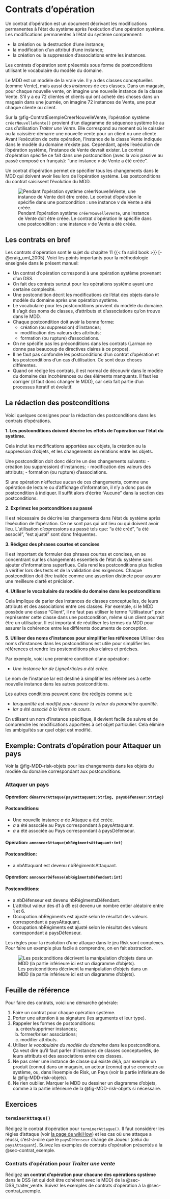 # Contrats d'opération {#sec-contrats}

Un contrat d'opération est un document décrivant les modifications permanentes à l'état du système après l'exécution d'une opération système.
Les modifications permanentes à l'état du système comprennent:

- la création ou la destruction d'une instance;
- la modification d'un attribut d'une instance;
- la création ou la suppression d'associations entre les instances.

Les contrats d'opération sont présentés sous forme de postconditions utilisant le vocabulaire du modèle du domaine.

::: {.callout-important}
Le MDD est un modèle de la vraie vie.
Il y a des classes conceptuelles (comme Vente), mais aussi des *instances* de ces classes.
Dans un magasin, pour chaque nouvelle vente, on imagine une nouvelle instance de la classe Vente.
S'il y a eu 72 clientes et clients qui ont acheté des choses dans un magasin dans une journée, on imagine 72 instances de Vente, une pour chaque cliente ou client.
:::

Sur la @fig-ContratExempleCreerNouvelleVente, l'opération système `créerNouvelleVente()` provient d'un diagramme de séquence système lié au cas d'utilisation *Traiter une Vente*.
Elle correspond au moment où le caissier ou la caissière démarre une nouvelle vente pour un client ou une cliente.
Avant l'exécution de cette opération, l'instance de la classe Vente indiquée dans le modèle du domaine n'existe pas.
Cependant, après l'exécution de l'opération système, l'instance de Vente devrait exister.
Le contrat d'opération spécifie ce fait dans une postcondition (avec la voix passive au passé composé en français): "une instance *v* de Vente a été créée".

Un contrat d'opération permet de spécifier tous les changements dans le MDD qui doivent avoir lieu lors de l'opération système. Les postconditions du contrat saisissent l'évolution du MDD.

![Pendant l'opération système `créerNouvelleVente`, une instance de Vente doit être créée. Le contrat d'opération le spécifie dans une postcondition : une instance *v* de Vente a été créée.](images/Contrats-survol_export.svg){#fig-ContratExempleCreerNouvelleVente}

## Les contrats en bref

Les contrats d'opération sont le sujet du chapitre 11\ {{< fa solid book >}}\ [-@craig_uml_2005].
Voici les points importants pour la méthodologie enseignée dans le présent manuel:

- Un contrat d'opération correspond à une opération système provenant d'un DSS.
- On fait des contrats surtout pour les opérations système ayant une certaine complexité.
- Une postcondition décrit les modifications de l'état des objets dans le modèle du domaine après une opération système.
- Le vocabulaire pour les postconditions provient du modèle du domaine. Il s'agit des noms de classes, d'attributs et d'associations qu'on trouve dans le MDD.
- Chaque postcondition doit avoir la bonne forme:
  - création (ou suppression) d'instances;
  - modification des valeurs des attributs;
  - formation (ou rupture) d'associations.
- On ne spécifie pas les préconditions dans les contrats (Larman ne donne pas beaucoup de directives claires à ce propos).
- Il ne faut pas confondre les postconditions d'un contrat d'opération et les postconditions d'un cas d'utilisation. Ce sont deux choses différentes.
- Quand on rédige les contrats, il est normal de découvrir dans le modèle du domaine des incohérences ou des éléments manquants.
Il faut les corriger (il faut donc changer le MDD), car cela fait partie d'un processus itératif et évolutif.

## La rédaction des postconditions

Voici quelques consignes pour la rédaction des postconditions dans les contrats d'opérations.

**1. Les postconditions doivent décrire les effets de l'opération sur l'état du système.**

Cela inclut les modifications apportées aux objets, la création ou la suppression d'objets, et les changements de relations entre les objets.

Une postcondition doit donc décrire un des changements suivants:
- création (ou suppression) d'instances;
- modification des valeurs des attributs;
- formation (ou rupture) d'associations.

Si une opération n'effectue aucun de ces changements, comme une opération de lecture ou d'affichage d'information, il n'y a donc pas de postcondition à indiquer. Il suffit alors d'écrire "Aucune" dans la section des postconditions.

**2. Exprimez les postconditions au passé**

Il est nécessaire de décrire les changements dans l'état du système après l'exécution de l'opération. Ce ne sont pas qui ont lieu ou qui doivent avoir lieu. L'utilisation d'expressions au passé tels que: "a été créé", "a été associé", "est ajusté" sont donc fréquentes.

**3. Rédigez des phrases courtes et concises**

Il est important de formuler des phrases courtes et concises, en se concentrant sur les changements essentiels de l'état du système sans ajouter d’informations superflues. Cela rend les postconditions plus faciles à vérifier lors des tests et de la validation des exigences. Chaque postcondition doit être traitée comme une assertion distincte pour assurer une meilleure clarté et précision.

**4. Utiliser le vocabulaire du modèle du domaine dans les postconditions**

Cela implique de parler des instances de classes conceptuelles, de leurs attributs et des associations entre ces classes. Par exemple, si le MDD possède une classe "Client", il ne faut pas utiliser le terme "Utilisateur" pour représenter cette classe dans une postcondition, même si un client pourrait être un utilisateur. Il est important de réutiliser les termes du MDD pour assurer la cohérence entre les différents documents de conception.

**5. Utiliser des noms d'instances pour simplifier les références**
Utiliser des noms d'instances dans les postconditions est utile pour simplifier les références et rendre les postconditions plus claires et précises. 

Par exemple, voici une première condition d'une opération:

- *Une instance lar de LigneArticles a été créée.*

Le nom de l’instance lar est destiné à simplifier les références à cette nouvelle instance dans les autres postconditions.

Les autres conditions peuvent donc êre rédigés comme suit:

- *lar.quantité est modifié pour devenir la valeur du paramètre quantité.*
- *lar a été associé à la Vente en cours.*

En utilisant un nom d'instance spécifique, il devient facile de suivre et de comprendre les modifications apportées à cet objet particulier. Cela élimine les ambiguïtés sur quel objet est modifié.

## Exemple: Contrats d'opération pour Attaquer un pays {#sec-contrat_exemple}

Voir la @fig-MDD-risk-objets pour les changements dans les objets du modèle du domaine correspondant aux postconditions.

### Attaquer un pays {.unnumbered .unlisted}

#### Opération: `démarrerAttaque(paysAttaquant:String, paysDéfenseur:String)` {.unnumbered .unlisted}

#### Postconditions: {.unnumbered .unlisted}

- Une nouvelle instance *a* de Attaque a été créée.
- *a* a été associée au Pays correspondant à paysAttaquant.
- *a* a été associée au Pays correspondant à paysDéfenseur.

#### Opération: `annoncerAttaque(nbRégimentsAttaquant:int)` {.unnumbered .unlisted}

#### Postcondition: {.unnumbered .unlisted}

- a.nbAttaquant est devenu nbRégimentsAttaquant.

#### Opération: `annoncerDéfense(nbRégimentsDéfendant:int)` {.unnumbered .unlisted}

#### Postconditions: {.unnumbered .unlisted}

- a.nbDéfenseur est devenu nbRégimentsDéfendant.
- L'attribut valeur des d1 à d5 est devenu un nombre entier aléatoire entre 1 et 6.
- Occupation.nbRégiments est ajusté selon le résultat des valeurs correspondant à paysAttaquant.
- Occupation.nbRégiments est ajusté selon le résultat des valeurs correspondant à paysDéfenseur.

::: {.callout-important}
Les règles pour la résolution d'une attaque dans le jeu Risk sont complexes.
Pour faire un exemple plus facile à comprendre, on en fait abstraction.
:::

<!-- Draw.io svg contient du texte en SVG qui ne se présente pas bien lors de la conversion vers PDF (on obtien "Text is not SVG - cannot display"). Alors, on exporte manuellement une version du SVG ayant du texte compatible (tout en gardant l'original). Cela n'est pas idéal, mais c'est une solution. Voir https://www.diagrams.net/doc/faq/svg-export-text-problems et l'option "convert labels to SVG" -->
![Les postconditions décrivent la manipulation d'objets dans un MDD (la partie inférieure ici est un diagramme d'objets).](images/MDD-Risk-contrats_export.svg){#fig-MDD-risk-objets}

## Feuille de référence

Pour faire des contrats, voici une démarche générale:

1. Faire un contrat pour chaque opération système.
1. Porter une attention à sa signature (les arguments et leur type).
1. Rappeler les formes de postconditions:
   a) créer/supprimer instances;
   a) former/briser associations;
   a) modifier attributs.
1. Utiliser *le vocabulaire du modèle du domaine* dans les postconditions.
Ça veut dire qu'il faut parler d'instances de classes conceptuelles, de leurs attributs et des associations entre ces classes.
1. Ne pas créer une instance de classe qui existe déjà, par exemple un produit (connu) dans un magasin, un acteur (connu) qui se connecte au système, ou, dans l'exemple de Risk, un Pays (voir la partie inférieure de la @fig-MDD-risk-objets).
1. Ne rien oublier. Marquer le MDD ou dessiner un diagramme d'objets, comme à la partie inférieure de la @fig-MDD-risk-objets si nécessaire.

## Exercices

::: {#exr-contrat_Terminer_attaque}
### `terminerAttaque()`

Rédigez le contrat d'opération pour `terminerAttaque()`.
Il faut considérer les règles d'attaque (voir [la page de wikiHow](https://fr.wikihow.com/jouer-%C3%A0-Risk)) et les cas où une attaque a réussi, c'est-à-dire que le `paysDéfenseur` change de Joueur (celui du `paysAttaquant`).
Suivez les exemples de contrats d'opération présentés à la @sec-contrat_exemple.
:::

::: {#exr-contrats-Traiter-vente}

### Contrats d'opération pour *Traiter une vente*

Rédigez **un contrat d'opération pour chacune des opérations système** dans le DSS (et qui doit être cohérent avec le MDD) de la @sec-DSS_traiter_vente. 
Suivez les exemples de contrats d'opération à la @sec-contrat_exemple.

:::

